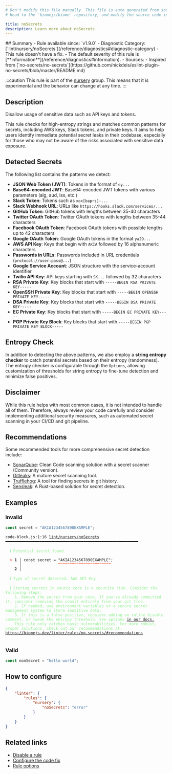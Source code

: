 ```yaml
---
# Don't modify this file manually. This file is auto generated from source, and you will lose your changes next time the website is built.
# Head to the `biomejs/biome` repository, and modify the source code in there.

title: noSecrets
description: Learn more about noSecrets
---
```


<Tabs>
<TabItem label="JavaScript (and super languages)" icon="seti:javascript">
## Summary
- Rule available since: `v1.9.0`
- Diagnostic Category: [`lint/nursery/noSecrets`](/reference/diagnostics#diagnostic-category)
- This rule doesn't have a fix.
- The default severity of this rule is [**information**](/reference/diagnostics#information).
- Sources: 
  - Inspired from [`no-secrets/no-secrets`](https://github.com/nickdeis/eslint-plugin-no-secrets/blob/master/README.md)

:::caution
This rule is part of the [nursery](/linter/#nursery) group. This means that it is experimental and the behavior can change at any time.
:::
## Description
Disallow usage of sensitive data such as API keys and tokens.

This rule checks for high-entropy strings and matches common patterns
for secrets, including AWS keys, Slack tokens, and private keys.
It aims to help users identify immediate potential secret leaks in their codebase,
especially for those who may not be aware of the risks associated with
sensitive data exposure.

## Detected Secrets

The following list contains the patterns we detect:

- **JSON Web Token (JWT)**: Tokens in the format of `ey...`
- **Base64-encoded JWT**: Base64-encoded JWT tokens with various parameters (alg, aud, iss, etc.)
- **Slack Token**: Tokens such as `xox[baprs]-...`
- **Slack Webhook URL**: URLs like `https://hooks.slack.com/services/...`
- **GitHub Token**: GitHub tokens with lengths between 35-40 characters
- **Twitter OAuth Token**: Twitter OAuth tokens with lengths between 35-44 characters
- **Facebook OAuth Token**: Facebook OAuth tokens with possible lengths up to 42 characters
- **Google OAuth Token**: Google OAuth tokens in the format `ya29...`
- **AWS API Key**: Keys that begin with `AKIA` followed by 16 alphanumeric characters
- **Passwords in URLs**: Passwords included in URL credentials (`protocol://user:pass@...`)
- **Google Service Account**: JSON structure with the service-account identifier
- **Twilio API Key**: API keys starting with `SK...` followed by 32 characters
- **RSA Private Key**: Key blocks that start with `-----BEGIN RSA PRIVATE KEY-----`
- **OpenSSH Private Key**: Key blocks that start with `-----BEGIN OPENSSH PRIVATE KEY-----`
- **DSA Private Key**: Key blocks that start with `-----BEGIN DSA PRIVATE KEY-----`
- **EC Private Key**: Key blocks that start with `-----BEGIN EC PRIVATE KEY-----`
- **PGP Private Key Block**: Key blocks that start with `-----BEGIN PGP PRIVATE KEY BLOCK-----`

## Entropy Check

In addition to detecting the above patterns, we also employ a **string entropy checker** to catch potential secrets based on their entropy (randomness). The entropy checker is configurable through the `Options`, allowing customization of thresholds for string entropy to fine-tune detection and minimize false positives.

## Disclaimer

While this rule helps with most common cases, it is not intended to handle all of them.
Therefore, always review your code carefully and consider implementing additional security
measures, such as automated secret scanning in your CI/CD and git pipeline.

## Recommendations

Some recommended tools for more comprehensive secret detection include:

- [SonarQube](https://www.sonarsource.com/products/sonarqube/downloads/): Clean Code scanning solution with a secret scanner (Community version).
- [Gitleaks](https://github.com/gitleaks/gitleaks/): A mature secret scanning tool.
- [Trufflehog](https://github.com/trufflesecurity/trufflehog): A tool for finding secrets in git history.
- [Sensleak](https://github.com/crates-pro/sensleak-rs): A Rust-based solution for secret detection.

## Examples

### Invalid

```js
const secret = "AKIA1234567890EXAMPLE";
```

<pre class="language-text"><code class="language-text">code-block.js:1:16 <a href="https://biomejs.dev/linter/rules/no-secrets">lint/nursery/noSecrets</a> ━━━━━━━━━━━━━━━━━━━━━━━━━━━━━━━━━━━━━━━━━━━━━━━━━━━━━━━━━━<br /><br />  <strong><span style="color: lightgreen;">ℹ</span></strong> <span style="color: lightgreen;">Potential secret found.</span><br />  <br />  <strong><span style="color: Tomato;">&gt;</span></strong> <strong>1 │ </strong>const secret = &quot;AKIA1234567890EXAMPLE&quot;;<br />   <strong>   │ </strong>               <strong><span style="color: Tomato;">^</span></strong><strong><span style="color: Tomato;">^</span></strong><strong><span style="color: Tomato;">^</span></strong><strong><span style="color: Tomato;">^</span></strong><strong><span style="color: Tomato;">^</span></strong><strong><span style="color: Tomato;">^</span></strong><strong><span style="color: Tomato;">^</span></strong><strong><span style="color: Tomato;">^</span></strong><strong><span style="color: Tomato;">^</span></strong><strong><span style="color: Tomato;">^</span></strong><strong><span style="color: Tomato;">^</span></strong><strong><span style="color: Tomato;">^</span></strong><strong><span style="color: Tomato;">^</span></strong><strong><span style="color: Tomato;">^</span></strong><strong><span style="color: Tomato;">^</span></strong><strong><span style="color: Tomato;">^</span></strong><strong><span style="color: Tomato;">^</span></strong><strong><span style="color: Tomato;">^</span></strong><strong><span style="color: Tomato;">^</span></strong><strong><span style="color: Tomato;">^</span></strong><strong><span style="color: Tomato;">^</span></strong><strong><span style="color: Tomato;">^</span></strong><strong><span style="color: Tomato;">^</span></strong><br />    <strong>2 │ </strong><br />  <br />  <strong><span style="color: lightgreen;">ℹ</span></strong> <span style="color: lightgreen;">Type of secret detected: AWS API Key</span><br />  <br />  <strong><span style="color: lightgreen;">ℹ</span></strong> <span style="color: lightgreen;">Storing secrets in source code is a security risk. Consider the following steps:<br /></span>    <span style="color: lightgreen;">1. Remove the secret from your code. If you've already committed it, consider removing the commit entirely from your git tree.<br /></span>    <span style="color: lightgreen;">2. If needed, use environment variables or a secure secret management system to store sensitive data.<br /></span>    <span style="color: lightgreen;">3. If this is a false positive, consider adding an inline disable comment, or tweak the entropy threshold. See options </span><span style="color: lightgreen;"><a href="https://biomejs.dev/linter/rules/no-secrets/#options">in our docs.</a></span><span style="color: lightgreen;"><br /></span>    <span style="color: lightgreen;">This rule only catches basic vulnerabilities. For more robust, proper solutions, check out our recommendations at: </span><span style="color: lightgreen;"><a href="https://biomejs.dev/linter/rules/no-secrets/#recommendations">https://biomejs.dev/linter/rules/no-secrets/#recommendations</a></span><br />  <br /></code></pre>

### Valid

```js
const nonSecret = "hello world";
```

## How to configure
```json title="biome.json"
{
	"linter": {
		"rules": {
			"nursery": {
				"noSecrets": "error"
			}
		}
	}
}

```
## Related links

- [Disable a rule](/linter/#disable-a-rule)
- [Configure the code fix](/linter#configure-the-code-fix)
- [Rule options](/linter/#rule-options)

</TabItem>
</Tabs>

